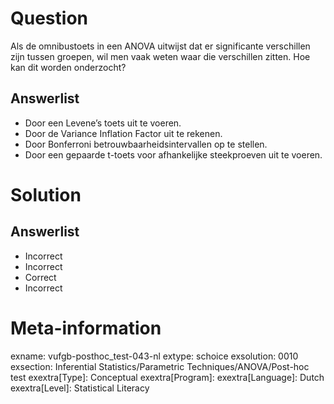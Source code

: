 Question
========

Als de omnibustoets in een ANOVA uitwijst dat er significante verschillen zijn tussen groepen, wil men vaak weten waar die verschillen zitten. Hoe kan dit worden onderzocht?
  
Answerlist
----------
* Door een Levene’s toets uit te voeren.
* Door de Variance Inflation Factor uit te rekenen.
* Door Bonferroni betrouwbaarheidsintervallen op te stellen.
* Door een gepaarde t-toets voor afhankelijke steekproeven uit te voeren.

Solution
========

Answerlist
----------
* Incorrect
* Incorrect
* Correct
* Incorrect

Meta-information
================
exname: vufgb-posthoc_test-043-nl
extype: schoice
exsolution: 0010
exsection: Inferential Statistics/Parametric Techniques/ANOVA/Post-hoc test
exextra[Type]: Conceptual
exextra[Program]: 
exextra[Language]: Dutch
exextra[Level]: Statistical Literacy
